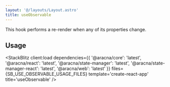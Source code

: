 ```yaml
---
layout: '@/layouts/Layout.astro'
title: useObservable
---
```



This hook performs a re-render when any of its properties change.

## Usage

<StackBlitz
  client:load
  dependencies={{
    '@aracna/core': 'latest',
    '@aracna/react': 'latest',
    '@aracna/state-manager': 'latest',
    '@aracna/state-manager-react': 'latest',
    '@aracna/web': 'latest'
  }}
  files={SB_USE_OBSERVABLE_USAGE_FILES}
  template='create-react-app'
  title='useObservable'
/>
